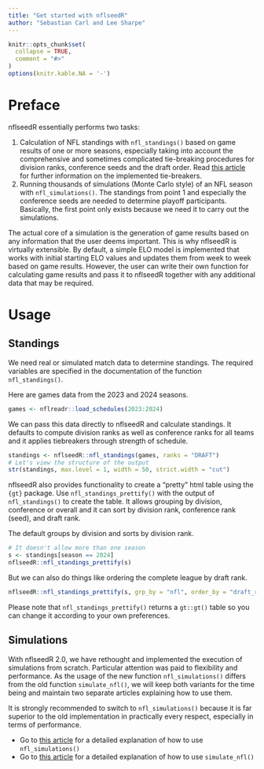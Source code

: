 ```yaml
---
title: "Get started with nflseedR"
author: "Sebastian Carl and Lee Sharpe"
---
```


```r
knitr::opts_chunk$set(
  collapse = TRUE,
  comment = "#>"
)
options(knitr.kable.NA = '-')
```

# Preface

nflseedR essentially performs two tasks:

1. Calculation of NFL standings with `nfl_standings()` based on game results of one or more seasons, especially taking into account the comprehensive and sometimes complicated tie-breaking procedures for division ranks, conference seeds and the draft order. Read [this article](https://nflseedr.com/articles/tiebreaker.html) for further information on the implemented tie-breakers.
2. Running thousands of simulations (Monte Carlo style) of an NFL season with `nfl_simulations()`. The standings from point 1 and especially the conference seeds are needed to determine playoff participants. Basically, the first point only exists because we need it to carry out the simulations.

The actual core of a simulation is the generation of game results based on any information that the user deems important. This is why nflseedR is virtually extensible. By default, a simple ELO model is implemented that works with initial starting ELO values and updates them from week to week based on game results. However, the user can write their own function for calculating game results and pass it to nflseedR together with any additional data that may be required.

# Usage

## Standings

We need real or simulated match data to determine standings. The required variables are specified in the documentation of the function `nfl_standings()`.

Here are games data from the 2023 and 2024 seasons.

```r
games <- nflreadr::load_schedules(2023:2024)
```

We can pass this data directly to nflseedR and calculate standings. It defaults to compute division ranks as well as conference ranks for all teams and it applies tiebreakers through strength of schedule.

```r
standings <- nflseedR::nfl_standings(games, ranks = "DRAFT")
# Let's view the structure of the output
str(standings, max.level = 1, width = 50, strict.width = "cut")
```

nflseedR also provides functionality to create a "pretty" html table using the `{gt}` package. Use `nfl_standings_prettify()` with the output of `nfl_standings()` to create the table. It allows grouping by division, conference or overall and it can sort by division rank, conference rank (seed), and draft rank.

The default groups by division and sorts by division rank.

```r
# It doesn't allow more than one season
s <- standings[season == 2024]
nflseedR::nfl_standings_prettify(s)
```

But we can also do things like ordering the complete league by draft rank.

```r
nflseedR::nfl_standings_prettify(s, grp_by = "nfl", order_by = "draft_rank")
```

Please note that `nfl_standings_prettify()` returns a `gt::gt()` table so you can change it according to your own preferences.

## Simulations

With nflseedR 2.0, we have rethought and implemented the execution of simulations from scratch. Particular attention was paid to flexibility and performance. As the usage of the new function `nfl_simulations()` differs from the old function `simulate_nfl()`, we will keep both variants for the time being and maintain two separate articles explaining how to use them.

It is strongly recommended to switch to `nfl_simulations()` because it is far superior to the old implementation in practically every respect, especially in terms of performance.

- Go to [this article](https://nflseedr.com/articles/nflsim2.html) for a detailed explanation of how to use `nfl_simulations()`
- Go to [this article](https://nflseedr.com/articles/nflsim.html) for a detailed explanation of how to use `simulate_nfl()`
